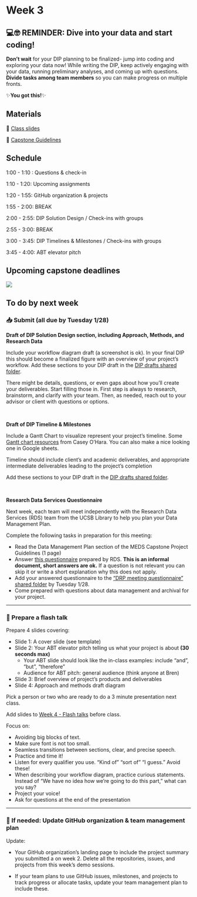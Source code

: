 # Week 3

::: {.callout-important icon=false}
## 💻🤓 REMINDER: Dive into your data and start coding!

**Don’t wait** for your DIP planning to be finalized- jump into coding and exploring your data now!
While writing the DIP, keep actively engaging with your data, running preliminary analyses, and coming up with questions.
**Divide tasks among team members** so you can make progress on multiple fronts.

✨**You got this!**✨
:::

## Materials

📕 [Class slides](https://docs.google.com/presentation/d/1aEMKe4IlfFPBV9JHwsRblpCS1DzMwgA8Fj4P3g3xyM4/edit?usp=sharing)

📖 [Capstone Guidelines](https://drive.google.com/file/d/1qftu6sNqHeiv0p5K2xhfV8rfdc14oOk_/view?usp=share_link)


## Schedule

1:00 - 1:10 : Questions & check-in 

1:10 - 1:20: Upcoming assignments

1:20 - 1:55: GitHub organization & projects

1:55 - 2:00: BREAK

2:00 - 2:55: DIP Solution Design / Check-ins with groups

2:55 - 3:00: BREAK

3:00 - 3:45: DIP Timelines & Milestones / Check-ins with groups

3:45 - 4:00: ABT elevator pitch

## Upcoming capstone deadlines

![](/411a_winter/images/411a_2025_deadlines2.png)


## To do by next week

### 📥 Submit (all due by Tuesday 1/28)

**Draft of DIP Solution Design section, including Approach, Methods, and Research Data**

Include your workflow diagram draft (a screenshot is ok). In your final DIP this should become a finalized figure with an overview of your project’s workflow. Add these sections to your DIP draft in the [DIP drafts shared folder](https://drive.google.com/drive/folders/1rumSHeD2cVxZG86N3xuNZRPrS6nEm9Tr?usp=share_link).

There might be details, questions, or even gaps about how you’ll create your  deliverables. Start filling those in. First step is always to research, brainstorm, and clarify with your team. Then, as needed, reach out to your advisor or client with questions or options. 

<br>

**Draft of DIP Timeline & Milestones**

Include a Gantt Chart to visualize represent your project’s timeline. Some [Gantt chart resources](https://docs.google.com/document/d/1eIcWfopk3owdXdjkzbEmZRg3oObdQLvYprrEMxP0jIQ/edit?usp=sharing) from Casey O’Hara. You can also make a nice looking one in Google sheets.

Timeline should include client’s and academic deliverables, and appropriate intermediate deliverables leading to the project’s completion

Add these sections to your DIP draft in the [DIP drafts shared folder](https://drive.google.com/drive/folders/1rumSHeD2cVxZG86N3xuNZRPrS6nEm9Tr?usp=share_link).

<br>

**Research Data Services Questionnaire**

Next week, each team will meet independently with the Research Data Services (RDS) team from the UCSB Library to help you plan your Data Management Plan. 

Complete the following tasks in preparation for this meeting:

- Read the Data Management Plan section of the MEDS Capstone Project Guidelines (1 page)
- Answer [this questionnaire](https://docs.google.com/document/d/1dLV5RK3_sVuX-jbL0QaqaeFAa1JZ6cxo7nwfGUWjX7s/edit?usp=sharing) prepared by RDS. **This is an informal document, short answers are ok.** If a question is not relevant you can skip it or write a short explanation why this does not apply. 
- Add your answered questionnaire to the [“DRP meeting questionnaire” shared folder](https://drive.google.com/drive/folders/1CqMWOcWt8zDM_8GDVnVS0dKYNoNcbm2n?usp=share_link) by Tuesday 1/28.
- Come prepared with questions about data management and archival for your project.

***

### 💬 Prepare a flash talk


Prepare 4 slides covering:

- Slide 1: A cover slide (see template)
- Slide 2: Your ABT elevator pitch telling us what your project is about **(30 seconds max)**
    - Your ABT slide should look like the in-class examples: include "and", "but", "therefore"
    - Audience for ABT pitch: general audience (think anyone at Bren)

- Slide 3: Brief overview of project’s products and deliverables
- Slide 4:  Approach and methods draft diagram

Pick a person or two who are ready to do a 3 minute presentation next class.

Add slides to [Week 4 - Flash talks](https://drive.google.com/drive/folders/1a448sn7WctgC9nMvm0MkIWNPA6AIlVdV?usp=share_link) before class.

Focus on: 

- Avoiding big blocks of text. 
- Make sure font is not too small.
- Seamless transitions between sections, clear, and precise speech.
- Practice and time it! 
- Listen for every qualifier you use. “Kind of” “sort of” “I guess.” Avoid these!
- When describing your workflow diagram, practice curious statements. Instead of “We have no idea how we’re going to do this part,” what can you say? 
- Project your voice!
- Ask for questions at the end of the presentation


*** 

### 📝 If needed: Update GitHub organization & team management plan

Update: 

- Your GitHub organization’s landing page to include the project summary you submitted a on week 2. Delete all the repositories, issues, and projects from this week's demo sessions.

- If your team plans to use GitHub issues, milestones, and projects to track progress or allocate tasks, update your team management plan to include these.
